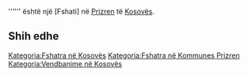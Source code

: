 {{Fshat në 
 | Emri                = Sredska
 | Emri (Rasa dhanore) = 
 | Figura              = 
 | Shteti              = Kosovës
 | Komuna              = Prizren
 | Kodi postar         = 
 | Sipërfaqja          = 
 | Popullsia           = 0
 | Regj. i popullsisë  = 
 | Dend. e popullsisë  = 
 | Faqja zyrtare       = 
 <!--- Koordinatat ----> 
 | Gjerësia            = 42.17333
 | Gjatësia            = 20.85667
 | Lartësia            = 
}}
'''''' është një [Fshati] në [[ Prizren ]] të [[ Kosovës ]].

<!-- == Gjeografia == -->
<!-- == Historia == -->
<!-- == Demografia == -->
== Shih edhe ==
{{Komuna Prizren}}
{{Kosovo-Administrata-Cung}}

[[Kategoria:Fshatra në Kosovës]]
[[Kategoria:Fshatra në Kommunes Prizren]]
[[Kategoria:Vendbanime në Kosovës]]